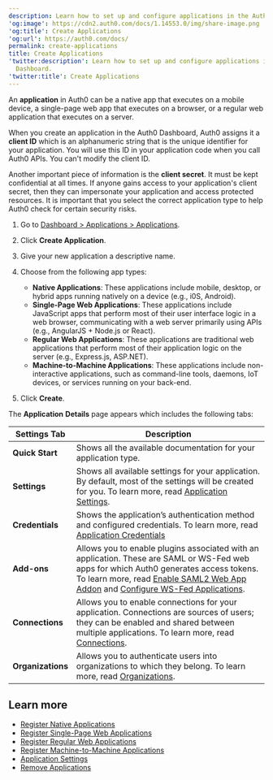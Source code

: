 ```yaml
---
description: Learn how to set up and configure applications in the Auth0 Dashboard.
'og:image': https://cdn2.auth0.com/docs/1.14553.0/img/share-image.png
'og:title': Create Applications
'og:url': https://auth0.com/docs/
permalink: create-applications
title: Create Applications
'twitter:description': Learn how to set up and configure applications in the Auth0
  Dashboard.
'twitter:title': Create Applications
---
```

An **application** in Auth0 can be a native app that executes on a mobile device, a single-page web app that executes on a browser, or a regular web application that executes on a server.

When you create an application in the <Tooltip tip="Auth0 Dashboard: Auth0's main product to configure your services." cta="View Glossary" href="/docs/glossary?term=Auth0+Dashboard">Auth0 Dashboard</Tooltip>, Auth0 assigns it a **<Tooltip tip="Auth0 Dashboard: Auth0's main product to configure your services." cta="View Glossary" href="/docs/glossary?term=client+ID">client ID</Tooltip>** which is an alphanumeric string that is the unique identifier for your application. You will use this ID in your application code when you call Auth0 APIs. You can't modify the client ID.

Another important piece of information is the **<Tooltip tip="Client Secret: Secret used by a client (application) to authenticate with the Authorization Server; it should be known to only the client and the Authorization Server and must be sufficiently random to not be guessable." cta="View Glossary" href="/docs/glossary?term=client+secret">client secret</Tooltip>**. It must be kept confidential at all times. If anyone gains access to your application's client secret, then they can impersonate your application and access protected resources. It is important that you select the correct application type to help Auth0 check for certain security risks.

1. Go to [Dashboard > Applications > Applications](https://manage.auth0.com/#/applications).
2. Click **Create Application**.
3. Give your new application a descriptive name.
4. Choose from the following app types:

   * **Native Applications**: These applications include mobile, desktop, or hybrid apps running natively on a device (e.g., i0S, Android).
   * **Single-Page Web Applications**: These applications include JavaScript apps that perform most of their user interface logic in a web browser, communicating with a web server primarily using APIs (e.g., AngularJS + Node.js or React).
   * **Regular Web Applications**: These applications are traditional web applications that perform most of their application logic on the server (e.g., Express.js, ASP.NET).
   * **Machine-to-Machine Applications**: These applications include non-interactive applications, such as command-line tools, daemons, IoT devices, or services running on your back-end.
5. Click **Create**.

The **Application** **Details** page appears which includes the following tabs:

<table class="table"><thead>
<tr>
<th><strong>Settings Tab</strong></th>
<th><strong>Description</strong></th>
</tr>
</thead>
<tbody>
<tr>
<td><strong>Quick Start</strong></td>
<td>Shows all the available documentation for your application type.</td>
</tr>
<tr>
<td><strong>Settings</strong></td>
<td>Shows all available settings for your application. By default, most of the settings will be created for you. To learn more, read <a href="/docs/get-started/applications/application-settings">Application Settings</a>.</td>
</tr>
<tr>
<td><strong>Credentials</strong></td>
<td>Shows the application’s authentication method and configured credentials. To learn more, read <a href="/docs/secure/application-credentials">Application Credentials</a></td>
</tr>
<tr>
<td><strong>Add-ons</strong></td>
<td>Allows you to enable plugins associated with an application. These are SAML or WS-Fed web apps for which Auth0 generates access tokens. To learn more, read <a href="/docs/authenticate/protocols/saml/saml-sso-integrations/enable-saml2-web-app-addon">Enable SAML2 Web App Addon</a> and <a href="/docs/get-started/applications/update-application-connections">Configure WS-Fed Applications</a>.</td>
</tr>
<tr>
<td><strong>Connections</strong></td>
<td>Allows you to enable connections for your application. Connections are sources of users; they can be enabled and shared between multiple applications. To learn more, read <a href="/docs/authenticate/identity-providers">Connections</a>.</td>
</tr>
<tr>
<td><strong>Organizations</strong></td>
<td>Allows you to authenticate users into organizations to which they belong. To learn more, read <a href="/docs/manage-users/organizations">Organizations</a>.</td>
</tr>
</tbody>
</table>

## Learn more

* [Register Native Applications](/docs/get-started/auth0-overview/create-applications/native-apps)
* [Register Single-Page Web Applications](/docs/get-started/auth0-overview/create-applications/single-page-web-apps)
* [Register Regular Web Applications](/docs/get-started/auth0-overview/create-applications/regular-web-apps)
* [Register Machine-to-Machine Applications](/docs/get-started/auth0-overview/create-applications/machine-to-machine-apps)
* [Application Settings](/docs/get-started/applications/application-settings)
* [Remove Applications](/docs/get-started/applications/remove-applications)